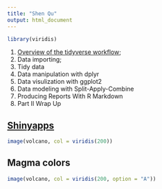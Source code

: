```yaml
---
title: "Shen Qu"
output: html_document
---
```


```r
library(viridis)
```

1. [Overview of the tidyverse workflow](https://cities.github.io/datascience2018/01-part1-overview.html);
2. Data importing;
3. Tidy data
4. Data manipulation with dplyr
5. Data visulization with ggplot2
6. Data modeling with Split-Apply-Combine
7. Producing Reports With R Markdown
8. Part II Wrap Up


## [Shinyapps](https://jjallaire.shinyapps.io/shiny-ggplot2-diamonds/)

```r
image(volcano, col = viridis(200))
```

## Magma colors

```r
image(volcano, col = viridis(200, option = "A"))
```

